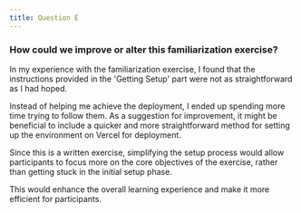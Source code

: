 ```yaml
---
title: Question E
---
```

### How could we improve or alter this familiarization exercise?

In my experience with the familiarization exercise, I found that the instructions provided in the 'Getting Setup' part were not as straightforward as I had hoped.

 Instead of helping me achieve the deployment, I ended up spending more time trying to follow them. As a suggestion for improvement, it might be beneficial to include a quicker and more straightforward method for setting up the environment on Vercel for deployment. 
 
 Since this is a written exercise, simplifying the setup process would allow participants to focus more on the core objectives of the exercise, rather than getting stuck in the initial setup phase.

 This would enhance the overall learning experience and make it more efficient for participants.
